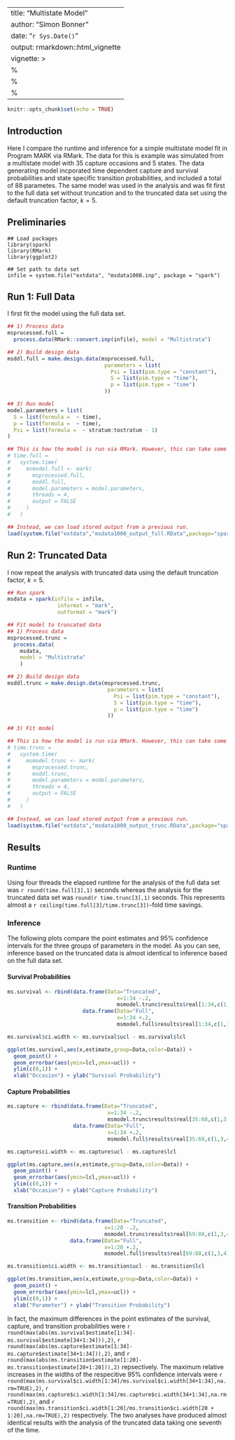---
title: "Multistate Model"
author: "Simon Bonner"
date: "`r Sys.Date()`"
output: rmarkdown::html_vignette
vignette: >
  %\VignetteIndexEntry{Vignette Title}
  %\VignetteEngine{knitr::rmarkdown}
  %\VignetteEncoding{UTF-8}
---------

```{r setup, include=FALSE}
knitr::opts_chunk$set(echo = TRUE)
```

## Introduction

Here I compare the runtime and inference for a simple multistate model fit in Program MARK via RMark. The data for this is example was simulated from a multistate model with 35 capture occasions and 5 states. The data generating model incporated time dependent capture and survival probabilities and state specific transition probabilities, and included a total of 88 parametes. The same model was used in the analysis and was fit first to the full data set without truncation and to the truncated data set using the default truncation factor, $k=5$. 

## Preliminaries
```{r.message=FALSE}
## Load packages
library(spark)
library(RMark)
library(ggplot2)

## Set path to data set
infile = system.file("extdata", "msdata1000.inp", package = "spark")
```

## Run 1: Full Data
I first fit the model using the full data set. 

```{r}
## 1) Process data
msprocessed.full =
  process.data(RMark::convert.inp(infile), model = "Multistrata")

## 2) Build design data
msddl.full = make.design.data(msprocessed.full,
                               parameters = list(
                                 Psi = list(pim.type = "constant"),
                                 S = list(pim.type = "time"),
                                 p = list(pim.type = "time")
                               ))

## 3) Run model
model.parameters = list(
  S = list(formula =  ~ time),
  p = list(formula =  ~ time),
  Psi = list(formula =  ~ stratum:tostratum - 1)
)

## This is how the model is run via RMark. However, this can take some time and requires Program MARK to be installed, so that the vignette will not pass the CRAN check. 
# time.full =
#   system.time(
#     msmodel.full <- mark(
#       msprocessed.full,
#       msddl.full,
#       model.parameters = model.parameters,
#       threads = 4,
#       output = FALSE
#     )
#   )

## Instead, we can load stored output from a previous run.
load(system.file("extdata","msdata1000_output_full.RData",package="spark"))
```

## Run 2: Truncated Data
I now repeat the analysis with truncated data using the default truncation factor, $k=5$.
```{r}
## Run spark
msdata = spark(infile = infile,
                informat = "mark",
                outformat = "mark")

## Fit model to truncated data
## 1) Process data
msprocessed.trunc =
  process.data(
    msdata,
    model = "Multistrata"
    )

## 2) Build design data
msddl.trunc = make.design.data(msprocessed.trunc,
                                parameters = list(
                                  Psi = list(pim.type = "constant"),
                                  S = list(pim.type = "time"),
                                  p = list(pim.type = "time")
                                ))

## 3) Fit model

## This is how the model is run via RMark. However, this can take some time and requires Program MARK to be installed, so that the vignette will not pass the CRAN check. 
# time.trunc =
#   system.time(
#     msmodel.trunc <- mark(
#       msprocessed.trunc,
#       msddl.trunc,
#       model.parameters = model.parameters,
#       threads = 4,
#       output = FALSE
#     )
#   )

## Instead, we can load stored output from a previous run.
load(system.file("extdata","msdata1000_output_trunc.RData",package="spark"))

```

## Results

### Runtime
Using four threads the elapsed runtime for the analysis of the full data set was `r round(time.full[3],1)` seconds whereas the analysis for the truncated data set was `round(r time.trunc[3],1)` seconds. This represents almost a `r ceiling(time.full[3]/time.trunc[3])`-fold time savings. 

### Inference

The following plots compare the point estimates and 95\% confidence intervals for the three groups of parameters in the model. As you can see, inference based on the truncated data is almost identical to inference based on the full data set. 

#### Survival Probabilities
```{r, echo=FALSE}
ms.survival <- rbind(data.frame(Data="Truncated",
                                   x=1:34 -.2,
                                   msmodel.trunc$results$real[1:34,c(1,3,4)]),
                        data.frame(Data="Full",
                                   x=1:34 +.2,
                                   msmodel.full$results$real[1:34,c(1,3,4)]))

ms.survival$ci.width <- ms.survival$ucl - ms.survival$lcl

ggplot(ms.survival,aes(x,estimate,group=Data,color=Data)) +
  geom_point() +
  geom_errorbar(aes(ymin=lcl,ymax=ucl)) +
  ylim(c(0,1)) +
  xlab("Occasion") + ylab("Survival Probability")
```

#### Capture Probabilities
```{r, echo=FALSE}
ms.capture <- rbind(data.frame(Data="Truncated",
                                x=1:34 -.2,
                                msmodel.trunc$results$real[35:68,c(1,3,4)]),
                     data.frame(Data="Full",
                                x=1:34 +.2,
                                msmodel.full$results$real[35:68,c(1,3,4)]))

ms.capture$ci.width <- ms.capture$ucl - ms.capture$lcl

ggplot(ms.capture,aes(x,estimate,group=Data,color=Data)) +
  geom_point() +
  geom_errorbar(aes(ymin=lcl,ymax=ucl)) +
  ylim(c(0,1)) +
  xlab("Occasion") + ylab("Capture Probability")
```

#### Transition Probabilities
```{r, echo=FALSE}
ms.transition <- rbind(data.frame(Data="Truncated",
                               x=1:20 -.2,
                               msmodel.trunc$results$real[69:88,c(1,3,4)]),
                    data.frame(Data="Full",
                               x=1:20 +.2,
                               msmodel.full$results$real[69:88,c(1,3,4)]))

ms.transition$ci.width <- ms.transition$ucl - ms.transition$lcl

ggplot(ms.transition,aes(x,estimate,group=Data,color=Data)) +
  geom_point() +
  geom_errorbar(aes(ymin=lcl,ymax=ucl)) +
  ylim(c(0,1)) +
  xlab("Parameter") + ylab("Transition Probability")
```

In fact, the maximum differences in the point estimates of the survival, capture, and transition probabilities were `r round(max(abs(ms.survival$estimate[1:34]-ms.survival$estimate[34+1:34])),2)`, `r round(max(abs(ms.capture$estimate[1:34]-ms.capture$estimate[34+1:34])),2)`, and `r round(max(abs(ms.transition$estimate[1:20]-ms.transition$estimate[20+1:20])),2)` repsectively. The maximum relative increases in the widths of the respecitive 95\% confidence intervals were `r round(max(ms.survival$ci.width[1:34]/ms.survival$ci.width[34+1:34],na.rm=TRUE),2)`, `r round(max(ms.capture$ci.width[1:34]/ms.capture$ci.width[34+1:34],na.rm=TRUE),2)`, and `r round(max(ms.transition$ci.width[1:20]/ms.transition$ci.width[20 + 1:20],na.rm=TRUE),2)` respectively. The two analyses have produced almost identical results with the analysis of the truncated data taking one seventh of the time. 

